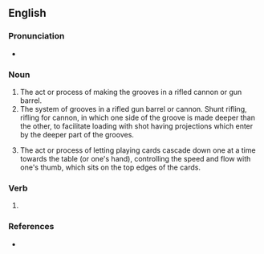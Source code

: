 ==English==

===Pronunciation===
* {{IPA|/ˈɹaɪflɪŋ/|lang=en}}

===Noun===
{{en-noun}}

# The act or process of making the grooves in a rifled cannon or gun barrel.
# The system of grooves in a rifled gun barrel or cannon. Shunt rifling, rifling for cannon, in which one side of the groove is made deeper than the other, to facilitate loading with shot having projections which enter by the deeper part of the grooves.
# {{lb|en|card games}} The act or process of letting playing cards cascade down one at a time towards the table (or one's hand), controlling the speed and flow with one's thumb, which sits on the top edges of the cards.

===Verb===
{{head|en|verb form}}

# {{present participle of|rifle|lang=en|nocat=1}}

===References===
* {{R:Webster 1913}}